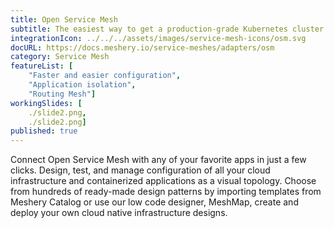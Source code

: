 ```yaml
---
title: Open Service Mesh
subtitle: The easiest way to get a production-grade Kubernetes cluster up and running
integrationIcon: ../../../assets/images/service-mesh-icons/osm.svg
docURL: https://docs.meshery.io/service-meshes/adapters/osm
category: Service Mesh
featureList: [
    "Faster and easier configuration",
    "Application isolation",
    "Routing Mesh"]
workingSlides: [
    ./slide2.png,
    ./slide2.png]
published: true
---
```


<p>
    Connect Open Service Mesh with any of your favorite apps in just a few
    clicks. Design, test, and manage configuration of all your cloud infrastructure and containerized applications as a visual topology. Choose from hundreds of ready-made design patterns by importing templates from Meshery Catalog or use our low code designer, MeshMap, create and deploy your own cloud native infrastructure designs.
</p>
